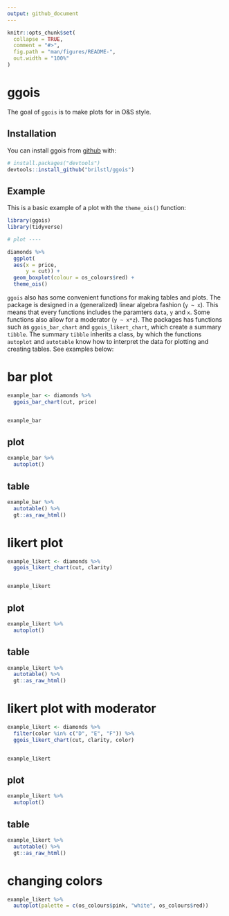 ```yaml
---
output: github_document
---
```


<!-- README.md is generated from README.Rmd. Please edit that file -->

```r
knitr::opts_chunk$set(
  collapse = TRUE,
  comment = "#>",
  fig.path = "man/figures/README-",
  out.width = "100%"
)
```

# ggois

<!-- badges: start -->
<!-- badges: end -->

The goal of `ggois` is to make plots for in O&S style. 

## Installation

You can install ggois from [github](https://github.com/brilstl/ggois) with:

```r
# install.packages("devtools")
devtools::install_github("brilstl/ggois")
```

## Example

This is a basic example of a plot with the `theme_ois()` function:

```r

library(ggois)
library(tidyverse)

# plot ----

diamonds %>% 
  ggplot(
  aes(x = price,
      y = cut)) +
  geom_boxplot(colour = os_colours$red) +
  theme_ois()

```

`ggois` also has some convenient functions for making tables and plots. The package is designed in a (generalized) linear algebra fashion (`y ~ x`). This means that every functions includes the paramters `data`, `y` and `x`. Some functions also allow for a moderator (`y ~ x*z`). The packages has functions such as `ggois_bar_chart` and `ggois_likert_chart`, which create a summary `tibble`. The summary `tibble` inherits a class, by which the functions `autoplot` and `autotable` know how to interpret the data for plotting and creating tables. See examples below:

# bar plot

```r
example_bar <- diamonds %>% 
  ggois_bar_chart(cut, price)


example_bar
```

## plot

```r
example_bar %>% 
  autoplot()
```

## table

```r
example_bar %>% 
  autotable() %>% 
  gt::as_raw_html()
```

# likert plot

```r
example_likert <- diamonds %>% 
  ggois_likert_chart(cut, clarity)


example_likert
```

## plot

```r
example_likert %>% 
  autoplot()
```

## table

```r
example_likert %>% 
  autotable() %>% 
  gt::as_raw_html()
```

# likert plot with moderator

```r
example_likert <- diamonds %>% 
  filter(color %in% c("D", "E", "F")) %>% 
  ggois_likert_chart(cut, clarity, color)


example_likert
```

## plot

```r
example_likert %>% 
  autoplot()
```

## table

```r
example_likert %>% 
  autotable() %>% 
  gt::as_raw_html()
```

# changing colors

```r

example_likert %>% 
  autoplot(palette = c(os_colours$pink, "white", os_colours$red))

```

